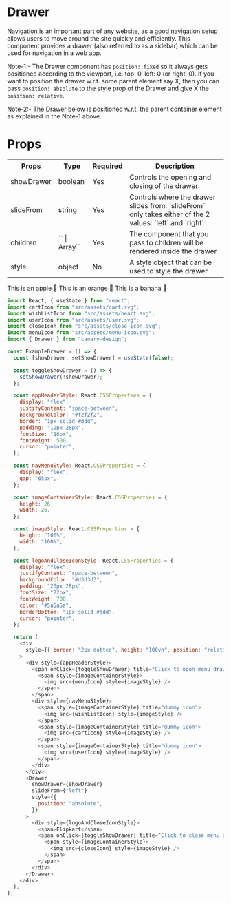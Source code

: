 # Drawer

Navigation is an important part of any website, as a good navigation setup allows users to move around the site quickly and efficiently. This component provides a drawer (also referred to as a sidebar) which can be used for navigation in a web app.

Note-1:- The Drawer component has `position: fixed` so it always gets positioned according to the viewport, i.e. top: 0, left: 0 (or right: 0). If you want to position the drawer w.r.t. some parent element say X, then you can pass `position: absolute` to the style prop of the Drawer and give X the `position: relative`.

Note-2:- The Drawer below is positioned w.r.t. the parent container element as explained in the Note-1 above.

# Props

<table>
  <tr>
    <th>Props</th>
    <th>Type</th>
    <th>Required</th>
    <th>Description</th>
  </tr>
  <tr>
    <td>showDrawer</td>
    <td>boolean</td>
    <td>Yes</td>
    <td>Controls the opening and closing of the drawer.</td>
  </tr>
  <tr>
    <td>slideFrom</td>
    <td>string</td>
    <td>Yes</td>
    <td>
      Controls where the drawer slides from. `slideFrom` only takes either of
      the 2 values: `left` and `right`
    </td>
  </tr>
  <tr>
    <td>children</td>
    <td>`<JSX.Element>` | Array`<JSX.Element>`</td>
    <td>Yes</td>
    <td>
      The component that you pass to children will be rendered inside the drawer 
    </td>
  </tr>
  <tr>
    <td>style</td>
    <td>object</td>
    <td>No</td>
    <td>
      A style object that can be used to style the drawer
    </td>
  </tr>
</table>


<BrowserWindow>
  <Tabs>
    <TabItem value="apple" label="Apple">
      This is an apple 🍎
    </TabItem>
    <TabItem value="orange" label="Orange">
      This is an orange 🍊
    </TabItem>
    <TabItem value="banana" label="Banana">
      This is a banana 🍌
    </TabItem>
  </Tabs>
</BrowserWindow>

```js title="/src/components/Drawer.ts" showLineNumbers
import React, { useState } from "react";
import cartIcon from "src/assets/cart.svg";
import wishListIcon from "src/assets/heart.svg";
import userIcon from "src/assets/user.svg";
import closeIcon from "src/assets/close-icon.svg";
import menuIcon from "src/assets/menu-icon.svg";
import { Drawer } from "canary-design";

const ExampleDrawer = () => {
  const [showDrawer, setShowDrawer] = useState(false);

  const toggleShowDrawer = () => {
    setShowDrawer(!showDrawer);
  };

  const appHeaderStyle: React.CSSProperties = {
    display: "flex",
    justifyContent: "space-between",
    backgroundColor: "#f2f2f2",
    border: "1px solid #ddd",
    padding: "12px 28px",
    fontSize: "18px",
    fontWeight: 500,
    cursor: "pointer",
  };

  const navMenuStyle: React.CSSProperties = {
    display: "flex",
    gap: "65px",
  };

  const imageContainerStyle: React.CSSProperties = {
    height: 26,
    width: 26,
  };

  const imageStyle: React.CSSProperties = {
    height: "100%",
    width: "100%",
  };

  const logoAndCloseIconStyle: React.CSSProperties = {
    display: "flex",
    justifyContent: "space-between",
    backgroundColor: "#d3d3d3",
    padding: "20px 28px",
    fontSize: "22px",
    fontWeight: 700,
    color: "#5a5a5a",
    borderBottom: "1px solid #ddd",
    cursor: "pointer",
  };

  return (
    <div
      style={{ border: "2px dotted", height: "100vh", position: "relative" }}
    >
      <div style={appHeaderStyle}>
        <span onClick={toggleShowDrawer} title="Click to open menu drawer">
          <span style={imageContainerStyle}>
            <img src={menuIcon} style={imageStyle} />
          </span>
        </span>
        <div style={navMenuStyle}>
          <span style={imageContainerStyle} title="dummy icon">
            <img src={wishListIcon} style={imageStyle} />
          </span>
          <span style={imageContainerStyle} title="dummy icon">
            <img src={cartIcon} style={imageStyle} />
          </span>
          <span style={imageContainerStyle} title="dummy icon">
            <img src={userIcon} style={imageStyle} />
          </span>
        </div>
      </div>
      <Drawer
        showDrawer={showDrawer}
        slideFrom={"left"}
        style={{
          position: "absolute",
        }}
      >
        <div style={logoAndCloseIconStyle}>
          <span>Flipkart</span>
          <span onClick={toggleShowDrawer} title="Click to close menu drawer">
            <span style={imageContainerStyle}>
              <img src={closeIcon} style={imageStyle} />
            </span>
          </span>
        </div>
      </Drawer>
    </div>
  );
};
```
